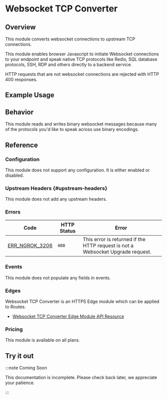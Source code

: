 
# Websocket TCP Converter

## Overview

This module converts websocket connections to upstream TCP connections.

This module enables browser Javascript to initiate Websocket connections to your
endpoint and speak native TCP protocols like Redis, SQL database protocols,
SSH, RDP and others directly to a backend service.

HTTP requests that are not websocket connections are rejected with HTTP 400
responses.

## Example Usage

<Tabs groupId="connectivity" queryString="cty">
	<TabItem value="agent-cli" label="Agent CLI" default>
		<AgentCliExample />
	</TabItem>
	<TabItem value="agent-config" label="Agent Config">
		<AgentConfigExample />
	</TabItem>
	<TabItem value="ssh" label="SSH">
		<SshExample />
	</TabItem>
	<TabItem value="go-sdk" label="Go">
		<GoSdkExample />
	</TabItem>
	<TabItem value="javascript-sdk" label="Javascript">
		<JavascriptSdkExample />
	</TabItem>
	<TabItem value="python-sdk" label="Python">
		<PythonSdkExample />
	</TabItem>
	<TabItem value="rust-sdk" label="Rust">
		<RustSdkExample />
	</TabItem>
	<TabItem value="k8s" label="Kubernetes Controller">
		<KubernetesExample />
	</TabItem>
</Tabs>

## Behavior

This module reads and writes binary websocket messages because many of the
protocols you'd like to speak across use binary encodings.

## Reference

### Configuration

This module does not support any configuration. It is either enabled or
disabled.

### Upstream Headers {#upstream-headers}

This module does not add any upstream headers.

### Errors

| Code                                      | HTTP Status | Error                                                                          |
| ----------------------------------------- | ----------- | ------------------------------------------------------------------------------ |
| [ERR_NGROK_3206](/errors/err_ngrok_3206/) | `400`       | This error is returned if the HTTP request is not a Websocket Upgrade request. |

### Events

This module does not populate any fields in events.

### Edges

Websocket TCP Converter is an HTTPS Edge module which can be applied to Routes.

- [Websocket TCP Converter Edge Module API Resource](/api/resources/edge-route-websocket-tcp-converter-module/)

### Pricing

This module is available on all plans.

## Try it out

:::note Coming Soon

This documentation is incomplete. Please check back later, we appreciate your
patience.

:::
